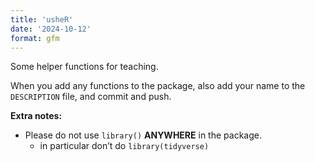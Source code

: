 ```yaml
---
title: 'usheR'
date: '2024-10-12'
format: gfm
---
```


<!-- Do not manually edit `README.md` -->
<!-- Edit the `README.qmd`, then render. -->
<!-- Also commit and push changes to this and the resulting README.md file. -->
<!-- This makes is easy to incorporate code examples later if we choose. -->

Some helper functions for teaching.

When you add any functions to the package, also add your name to the `DESCRIPTION` file, and commit and push.

__Extra notes:__

- Please do not use `library()` __ANYWHERE__ in the package.
    - in particular don't do `library(tidyverse)`
